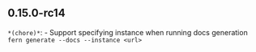 ## 0.15.0-rc14
`*(chore)*`: - Support specifying instance when running docs generation `fern generate --docs --instance <url>`

